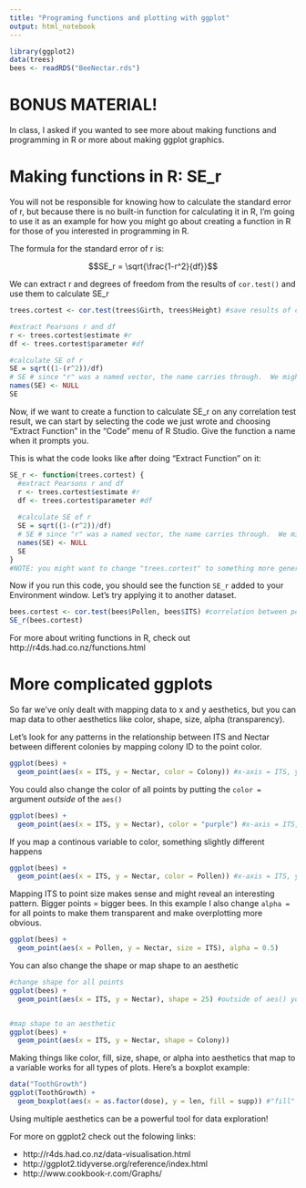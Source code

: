 ```yaml
---
title: "Programing functions and plotting with ggplot"
output: html_notebook
---
```



```r
library(ggplot2)
data(trees)
bees <- readRDS("BeeNectar.rds")
```

# BONUS MATERIAL!

In class, I asked if you wanted to see more about making functions and programming in R or more about making ggplot graphics.

# Making functions in R: SE_r 
You will not be responsible for knowing how to calculate the standard error of r, but because there is no built-in function for calculating it in R, I'm going to use it as an example for how you might go about creating a function in R for those of you interested in programming in R.

The formula for the standard error of r is:

$$SE_r = \sqrt{\frac{1-r^2}{df}}$$

We can extract r and degrees of freedom from the results of `cor.test()` and use them to calculate SE_r
```r
trees.cortest <- cor.test(trees$Girth, trees$Height) #save results of cor.test()

#extract Pearsons r and df
r <- trees.cortest$estimate #r
df <- trees.cortest$parameter #df

#calculate SE of r
SE = sqrt((1-(r^2))/df)
# SE # since "r" was a named vector, the name carries through.  We might want to remove it, as it will be confusing
names(SE) <- NULL
SE
```

Now, if we want to create a function to calculate SE_r on any correlation test result, we can start by selecting the code we just wrote and choosing "Extract Function" in the "Code" menu of R Studio. Give the function a name when it prompts you.

This is what the code looks like after doing "Extract Function" on it:

```r
SE_r <- function(trees.cortest) {
  #extract Pearsons r and df
  r <- trees.cortest$estimate #r
  df <- trees.cortest$parameter #df
  
  #calculate SE of r
  SE = sqrt((1-(r^2))/df)
  # SE # since "r" was a named vector, the name carries through.  We might want to remove it, as it will be confusing
  names(SE) <- NULL
  SE
}
#NOTE: you might want to change "trees.cortest" to something more generic, but that's optional
```

Now if you run this code, you should see the function `SE_r` added to your Environment window.  Let's try applying it to another dataset.

```r
bees.cortest <- cor.test(bees$Pollen, bees$ITS) #correlation between pollen return and bee size
SE_r(bees.cortest)
```

For more about writing functions in R, check out http://r4ds.had.co.nz/functions.html


# More complicated ggplots

So far we've only dealt with mapping data to x and y aesthetics, but you can map data to other aesthetics like color, shape, size, alpha (transparency).

Let's look for any patterns in the relationship between ITS and Nectar between different colonies by mapping colony ID to the point color.
```r
ggplot(bees) +
  geom_point(aes(x = ITS, y = Nectar, color = Colony)) #x-axis = ITS, y-axis = Nectar, color = Colony ID
```
You could also change the color of all points by putting the `color = ` argument *outside* of the `aes()`
```r
ggplot(bees) +
  geom_point(aes(x = ITS, y = Nectar), color = "purple") #x-axis = ITS, y-axis = Nectar, color = Colony ID
```
If you map a continous variable to color, something slightly different happens

```r
ggplot(bees) +
  geom_point(aes(x = ITS, y = Nectar, color = Pollen)) #x-axis = ITS, y-axis = Nectar, color = Colony ID
```

Mapping ITS to point size makes sense and might reveal an interesting pattern.  Bigger points = bigger bees.  In this example I also change `alpha =` for all points to make them transparent and make overplotting more obvious.
```r
ggplot(bees) +
  geom_point(aes(x = Pollen, y = Nectar, size = ITS), alpha = 0.5)
```

You can also change the shape or map shape to an aesthetic
```r
#change shape for all points
ggplot(bees) +
  geom_point(aes(x = ITS, y = Nectar), shape = 25) #outside of aes() you can give shape =  a number to change the shape.  There are 25 shapes available in R.


#map shape to an aesthetic
ggplot(bees) +
  geom_point(aes(x = ITS, y = Nectar, shape = Colony))
```


Making things like color, fill, size, shape, or alpha into aesthetics that map to a variable works for all types of plots.  Here's a boxplot example:
```r
data("ToothGrowth")
ggplot(ToothGrowth) +
  geom_boxplot(aes(x = as.factor(dose), y = len, fill = supp)) #"fill" is the inside of the boxplot box, the inside of some shapes, and the inside of bars in barplots.  In these cases "color" is the outline.
```
Using multiple aesthetics can be a powerful tool for data exploration!


For more on ggplot2 check out the folowing links:

 - http://r4ds.had.co.nz/data-visualisation.html
 - http://ggplot2.tidyverse.org/reference/index.html
 - http://www.cookbook-r.com/Graphs/
